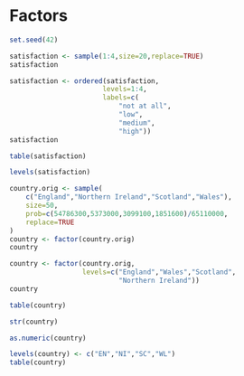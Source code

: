 # Factors

```r
set.seed(42)
```

```r
satisfaction <- sample(1:4,size=20,replace=TRUE)
satisfaction
```

```r
satisfaction <- ordered(satisfaction,
                       levels=1:4,
                       labels=c(
                           "not at all",
                           "low",
                           "medium",
                           "high"))
satisfaction
```

```r
table(satisfaction)
```

```r
levels(satisfaction)
```

```r
country.orig <- sample(
    c("England","Northern Ireland","Scotland","Wales"),
    size=50,
    prob=c(54786300,5373000,3099100,1851600)/65110000,
    replace=TRUE
)
country <- factor(country.orig)
country
```

```r
country <- factor(country.orig,
                  levels=c("England","Wales","Scotland",
                           "Northern Ireland"))
country
```

```r
table(country)
```

```r
str(country)
```

```r
as.numeric(country)
```

```r
levels(country) <- c("EN","NI","SC","WL")
table(country)
```

